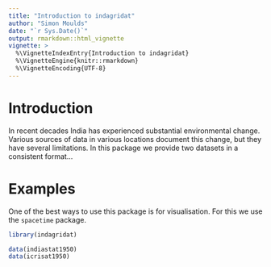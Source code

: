 ```yaml
---
title: "Introduction to indagridat"
author: "Simon Moulds"
date: "`r Sys.Date()`"
output: rmarkdown::html_vignette
vignette: >
  %\VignetteIndexEntry{Introduction to indagridat}
  %\VignetteEngine{knitr::rmarkdown}
  %\VignetteEncoding{UTF-8}
---
```


# Introduction

In recent decades India has experienced substantial environmental change. Various sources of data in various locations document this change, but they have several limitations. In this package we provide two datasets in a consistent format...

# Examples

One of the best ways to use this package is for visualisation. For this we use the `spacetime` package.

```r
library(indagridat)

data(indiastat1950)
data(icrisat1950)
```










<!--
## Styles
-->

<!--
The `html_vignette` template includes a basic CSS theme. To override this theme you can specify your own CSS in the document metadata as follows:

    output: 
      rmarkdown::html_vignette:
        css: mystyles.css
-->

<!--
## Figures

The figure sizes have been customised so that you can easily put two images side-by-side. 

```r
plot(1:10)
plot(10:1)
```

You can enable figure captions by `fig_caption: yes` in YAML:

    output:
      rmarkdown::html_vignette:
        fig_caption: yes

Then you can use the chunk option `fig.cap = "Your figure caption."` in **knitr**.
-->
